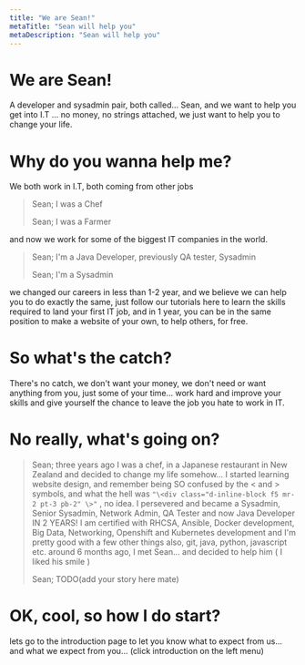 ```yaml
---
title: "We are Sean!"
metaTitle: "Sean will help you"
metaDescription: "Sean will help you"
---
```


# We are Sean!
A developer and sysadmin pair, both called... Sean, and we want to help you get into I.T ... no money, no strings attached, we just want to help you to change your life.

# Why do you wanna help me?
We both work in I.T, both coming from other jobs
> Sean; I was a Chef
>
> Sean; I was a Farmer

and now we work for some of the biggest IT companies in the world.
> Sean; I'm a Java Developer, previously QA tester, Sysadmin
>
> Sean; I'm a Sysadmin

we changed our careers in less than 1-2 year, and we believe we can help you to do exactly the same, just follow our tutorials here to learn the skills required to land your first IT job, and in 1 year, you can be in the same position to make a website of your own, to help others, for free.

# So what's the catch?
There's no catch, we don't want your money, we don't need or want anything from you, just some of your time... work hard and improve your skills and give yourself the chance to leave the job you hate to work in IT.

# No really, what's going on?
> Sean; three years ago I was a chef, in a Japanese restaurant in New Zealand and decided to change my life somehow... I started learning website design, and remember being SO confused by the < and > symbols, and what the hell was ```"\<div class="d-inline-block f5 mr-2 pt-3 pb-2" \>"```
>, no idea.
> I persevered and became a Sysadmin, Senior Sysadmin, Network Admin, QA Tester and now Java Developer IN 2 YEARS! I am certified with RHCSA, Ansible, Docker development, Big Data, Networking, Openshift and Kubernetes development and I'm pretty good with a few other things also, git, java, python, javascript etc. around 6 months ago, I met Sean... and decided to help him ( I liked his smile )
>
> Sean; TODO(add your story here mate)

# OK, cool, so how I do start?
lets go to the introduction page to let you know what to expect from us... and what we expect from you... (click introduction on the left menu)
